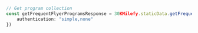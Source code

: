 ```typescript index.ts
// Get program collection
const getFrequentFlyerProgramsResponse = 30KMilefy.staticData.getFrequentFlyerPrograms({
    authentication: "simple,none"
})
```